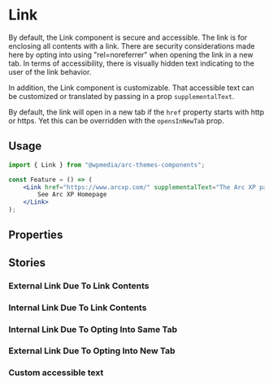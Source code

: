 

<Meta of={IndexStories} />

# Link

By default, the Link component is secure and accessible. The link is for enclosing all contents with a link. There are security considerations made here by opting into using "rel=noreferrer" when opening the link in a new tab. In terms of accessibility, there is visually hidden text indicating to the user of the link behavior.

In addition, the Link component is customizable. That accessible text can be customized or translated by passing in a prop `supplementalText`.

By default, the link will open in a new tab if the `href` property starts with http or https. Yet this can be overridden with the `opensInNewTab` prop.

## Usage

```jsx
import { Link } from "@wpmedia/arc-themes-components";

const Feature = () => (
	<Link href="https://www.arcxp.com/" supplementalText="The Arc XP page will open in a new window">
		See Arc XP Homepage
	</Link>
);
```

## Properties

<Controls />

## Stories

### External Link Due To Link Contents

<Story of={IndexStories.ExternalLinkDueToLinkContents} />

### Internal Link Due To Link Contents

<Story of={IndexStories.InternalLinkDueToLinkContents} />

### Internal Link Due To Opting Into Same Tab

<Story of={IndexStories.InternalLinkDueToOptingIntoSameTab} />

### External Link Due To Opting Into New Tab

<Story of={IndexStories.ExternalLinkDueToOptingIntoNewTab} />

### Custom accessible text

<Story of={IndexStories.CustomAccessibleText} />
